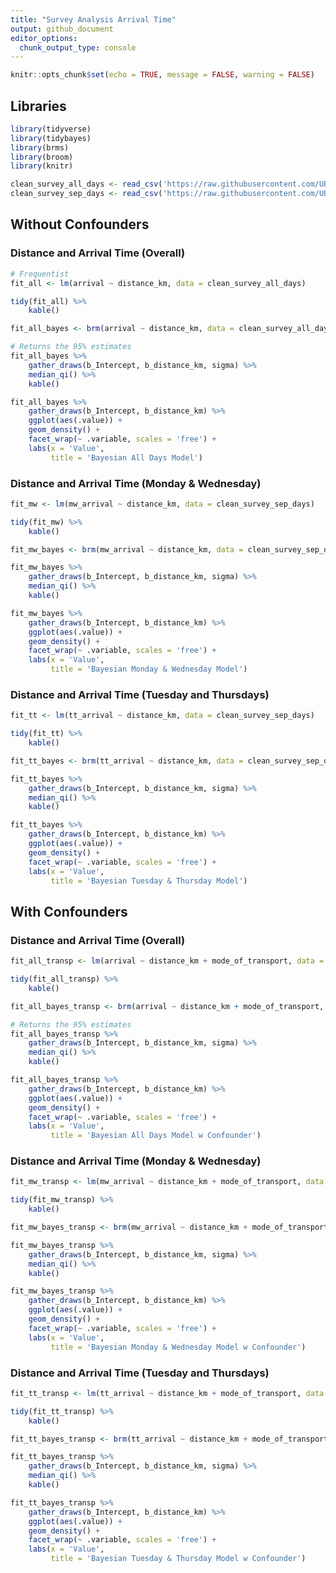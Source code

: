 ```yaml
---
title: "Survey Analysis Arrival Time"
output: github_document
editor_options: 
  chunk_output_type: console
---
```


```r
knitr::opts_chunk$set(echo = TRUE, message = FALSE, warning = FALSE)
```

## Libraries

```r
library(tidyverse)
library(tidybayes)
library(brms)
library(broom)
library(knitr)
```

```r
clean_survey_all_days <- read_csv('https://raw.githubusercontent.com/UBC-MDS/survey_arrival_time/master/data/clean_survey_responses_all_days.csv')
clean_survey_sep_days <- read_csv('https://raw.githubusercontent.com/UBC-MDS/survey_arrival_time/master/data/clean_survey_responses_sep_days.csv')
```

## Without Confounders

### Distance and Arrival Time (Overall)

```r
# Frequentist
fit_all <- lm(arrival ~ distance_km, data = clean_survey_all_days)

tidy(fit_all) %>% 
    kable()
```


```r
fit_all_bayes <- brm(arrival ~ distance_km, data = clean_survey_all_days, iter = 5000, cores = -1)

# Returns the 95% estimates
fit_all_bayes %>%
    gather_draws(b_Intercept, b_distance_km, sigma) %>%
    median_qi() %>%
    kable()
```

```r
fit_all_bayes %>%
    gather_draws(b_Intercept, b_distance_km) %>%
    ggplot(aes(.value)) +
    geom_density() +
    facet_wrap(~ .variable, scales = 'free') +
    labs(x = 'Value',
         title = 'Bayesian All Days Model')
```

### Distance and Arrival Time (Monday & Wednesday)

```r
fit_mw <- lm(mw_arrival ~ distance_km, data = clean_survey_sep_days)

tidy(fit_mw) %>% 
    kable()
```

```r
fit_mw_bayes <- brm(mw_arrival ~ distance_km, data = clean_survey_sep_days, iter = 5000, cores = -1)

fit_mw_bayes %>%
    gather_draws(b_Intercept, b_distance_km, sigma) %>%
    median_qi() %>%
    kable()
```

```r
fit_mw_bayes %>%
    gather_draws(b_Intercept, b_distance_km) %>%
    ggplot(aes(.value)) +
    geom_density() +
    facet_wrap(~ .variable, scales = 'free') +
    labs(x = 'Value',
         title = 'Bayesian Monday & Wednesday Model')
```

### Distance and Arrival Time (Tuesday and Thursdays)

```r
fit_tt <- lm(tt_arrival ~ distance_km, data = clean_survey_sep_days)

tidy(fit_tt) %>% 
    kable()
```

```r
fit_tt_bayes <- brm(tt_arrival ~ distance_km, data = clean_survey_sep_days, iter = 5000, cores = -1)

fit_tt_bayes %>%
    gather_draws(b_Intercept, b_distance_km, sigma) %>%
    median_qi() %>%
    kable()
```

```r
fit_tt_bayes %>%
    gather_draws(b_Intercept, b_distance_km) %>%
    ggplot(aes(.value)) +
    geom_density() +
    facet_wrap(~ .variable, scales = 'free') +
    labs(x = 'Value',
         title = 'Bayesian Tuesday & Thursday Model')
```

## With Confounders

### Distance and Arrival Time (Overall)

```r
fit_all_transp <- lm(arrival ~ distance_km + mode_of_transport, data = clean_survey_all_days)

tidy(fit_all_transp) %>% 
    kable()
```


```r
fit_all_bayes_transp <- brm(arrival ~ distance_km + mode_of_transport, data = clean_survey_all_days, iter = 5000, cores = -1)

# Returns the 95% estimates
fit_all_bayes_transp %>%
    gather_draws(b_Intercept, b_distance_km, sigma) %>%
    median_qi() %>%
    kable()
```

```r
fit_all_bayes_transp %>%
    gather_draws(b_Intercept, b_distance_km) %>%
    ggplot(aes(.value)) +
    geom_density() +
    facet_wrap(~ .variable, scales = 'free') +
    labs(x = 'Value',
         title = 'Bayesian All Days Model w Confounder')
```

### Distance and Arrival Time (Monday & Wednesday)

```r
fit_mw_transp <- lm(mw_arrival ~ distance_km + mode_of_transport, data = clean_survey_sep_days)

tidy(fit_mw_transp) %>% 
    kable()
```

```r
fit_mw_bayes_transp <- brm(mw_arrival ~ distance_km + mode_of_transport, data = clean_survey_sep_days, iter = 5000, cores = -1)

fit_mw_bayes_transp %>%
    gather_draws(b_Intercept, b_distance_km, sigma) %>%
    median_qi() %>%
    kable()
```

```r
fit_mw_bayes_transp %>%
    gather_draws(b_Intercept, b_distance_km) %>%
    ggplot(aes(.value)) +
    geom_density() +
    facet_wrap(~ .variable, scales = 'free') +
    labs(x = 'Value',
         title = 'Bayesian Monday & Wednesday Model w Confounder')
```

### Distance and Arrival Time (Tuesday and Thursdays)

```r
fit_tt_transp <- lm(tt_arrival ~ distance_km + mode_of_transport, data = clean_survey_sep_days)

tidy(fit_tt_transp) %>% 
    kable()
```

```r
fit_tt_bayes_transp <- brm(tt_arrival ~ distance_km + mode_of_transport, data = clean_survey_sep_days, iter = 5000, cores = -1)

fit_tt_bayes_transp %>%
    gather_draws(b_Intercept, b_distance_km, sigma) %>%
    median_qi() %>%
    kable()
```

```r
fit_tt_bayes_transp %>%
    gather_draws(b_Intercept, b_distance_km) %>%
    ggplot(aes(.value)) +
    geom_density() +
    facet_wrap(~ .variable, scales = 'free') +
    labs(x = 'Value',
         title = 'Bayesian Tuesday & Thursday Model w Confounder')
```